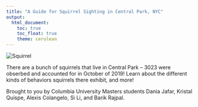 ```yaml
---
title: "A Guide for Squirrel Sighting in Central Park, NYC"
output: 
  html_document:
    toc: true
    toc_float: true
    theme: cerulean
---
```


<img src="Squirrel.JPG" alt="Squirrel">

There are a bunch of squirrels that live in Central Park -- 3023 were obserbed and accounted for in October of 2019! Learn about the different kinds of behaviors squirrels there exhibit, and more!

Brought to you by Columbia University Masters students Dania Jafar, Kristal Quispe, Alexis Colangelo, Si Li, and Barik Rajpal.
